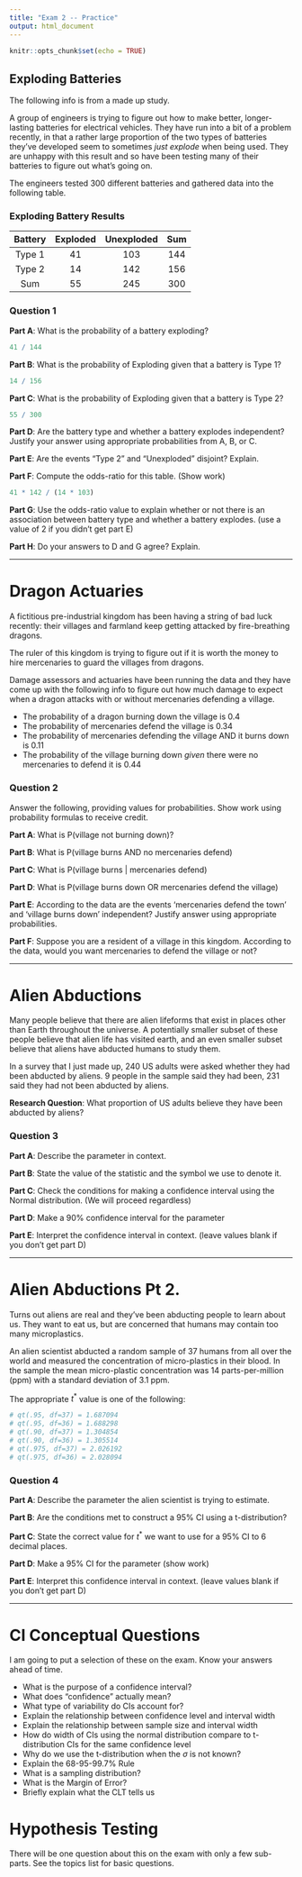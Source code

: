 ---
title: "Exam 2 -- Practice"
output: html_document
---

```{r setup, include=FALSE}
knitr::opts_chunk$set(echo = TRUE)
```

## Exploding Batteries

The following info is from a made up study.

A group of engineers is trying to figure out how to make better, longer-lasting batteries for electrical vehicles. They have run into a bit of a problem recently, in that a rather large proportion of the two types of batteries they've developed seem to sometimes *just explode* when being used. They are unhappy with this result and so have been testing many of their batteries to figure out what's going on. 

The engineers tested 300 different batteries and gathered data into the following table.

### Exploding Battery Results

| Battery | Exploded | Unexploded | Sum |
|:-------:|:--------:|:----------:|:---:|
|  Type 1 |    41    |     103    | 144 |
|  Type 2 |    14    |     142    | 156 |
|   Sum   |    55    |     245    | 300 |

### Question 1

**Part A**: What is the probability of a battery exploding?

```{r, echo=F, include=F}
41 / 144
```

**Part B**: What is the probability of Exploding given that a battery is Type 1?

```{r, echo=F, include=F}
14 / 156
```

**Part C**: What is the probability of Exploding given that a battery is Type 2?

```{r, echo=F, include=F}
55 / 300
```

**Part D**: Are the battery type and whether a battery explodes independent? Justify your answer using appropriate probabilities from A, B, or C. 

**Part E**: Are the events "Type 2" and "Unexploded" disjoint? Explain.

**Part F**: Compute the odds-ratio for this table. (Show work)

```{r, echo=F, include=F}
41 * 142 / (14 * 103)
```

**Part G**: Use the odds-ratio value to explain whether or not there is an association between battery type and whether a battery explodes. (use a value of 2 if you didn't get part E)

**Part H**: Do your answers to D and G agree? Explain.

---

# Dragon Actuaries

A fictitious pre-industrial kingdom has been having a string of bad luck recently: their villages and farmland keep getting attacked by fire-breathing dragons.

The ruler of this kingdom is trying to figure out if it is worth the money to hire mercenaries to guard the villages from dragons.

Damage assessors and actuaries have been running the data and they have come up with the following info to figure out how much damage to expect when a dragon attacks with or without mercenaries defending a village.

- The probability of a dragon burning down the village is 0.4
- The probability of mercenaries defend the village is 0.34
- The probability of mercenaries defending the village AND it burns down is 0.11
- The probability of the village burning down *given* there were no mercenaries to defend it is 0.44

### Question 2

Answer the following, providing values for probabilities. Show work using probability formulas to receive credit.

**Part A**: What is P(village not burning down)?

**Part B**: What is P(village burns AND no mercenaries defend)

**Part C**: What is P(village burns | mercenaries defend)

**Part D**: What is P(village burns down OR mercenaries defend the village)

**Part E**: According to the data are the events 'mercenaries defend the town' and 'village burns down' independent? Justify answer using appropriate probabilities.

**Part F**: Suppose you are a resident of a village in this kingdom. According to the data, would you want mercenaries to defend the village or not?

---

# Alien Abductions

Many people believe that there are alien lifeforms that exist in places other than Earth throughout the universe. A potentially smaller subset of these people believe that alien life has visited earth, and an even smaller subset believe that aliens have abducted humans to study them.

In a survey that I just made up, 240 US adults were asked whether they had been abducted by aliens. 9 people in the sample said they had been, 231 said they had not been abducted by aliens.

**Research Question**: What proportion of US adults believe they have been abducted by aliens?

### Question 3

**Part A**: Describe the parameter in context. 

**Part B**: State the value of the statistic and the symbol we use to denote it.

**Part C**: Check the conditions for making a confidence interval using the Normal distribution. (We will proceed regardless)

**Part D**: Make a 90\% confidence interval for the parameter

**Part E**: Interpret the confidence interval in context. (leave values blank if you don't get part D)

---

# Alien Abductions Pt 2.

Turns out aliens are real and they've been abducting people to learn about us. They want to eat us, but are concerned that humans may contain too many microplastics.

An alien scientist abducted a random sample of 37 humans from all over the world and measured the concentration of micro-plastics in their blood. In the sample the mean micro-plastic concentration was 14 parts-per-million (ppm) with a standard deviation of 3.1 ppm.

The appropriate $t^*$ value is one of the following:

```{r}
# qt(.95, df=37) = 1.687094
# qt(.95, df=36) = 1.688298
# qt(.90, df=37) = 1.304854
# qt(.90, df=36) = 1.305514
# qt(.975, df=37) = 2.026192
# qt(.975, df=36) = 2.028094
```


### Question 4

**Part A**: Describe the parameter the alien scientist is trying to estimate.

**Part B**: Are the conditions met to construct a 95\% CI using a t-distribution?

**Part C**: State the correct value for $t^*$ we want to use for a 95\% CI to 6 decimal places.

**Part D**: Make a 95\% CI for the parameter (show work)

**Part E**: Interpret this confidence interval in context. (leave values blank if you don't get part D)

---

# CI Conceptual Questions

I am going to put a selection of these on the exam. Know your answers ahead of time.

- What is the purpose of a confidence interval?
- What does “confidence” actually mean?
- What type of variability do CIs account for?
- Explain the relationship between confidence level and interval width
- Explain the relationship between sample size and interval width
- How do width of CIs using the normal distribution compare to t-distribution CIs for the same confidence level
- Why do we use the t-distribution when the $\sigma$ is not known?
- Explain the 68-95-99.7% Rule
- What is a sampling distribution?
- What is the Margin of Error?
- Briefly explain what the CLT tells us

# Hypothesis Testing

There will be one question about this on the exam with only a few sub-parts. See the topics list for basic questions.